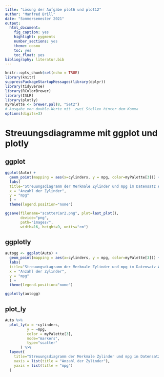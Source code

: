 ```yaml
---
title: "Lösung der Aufgabe plot6 und plot12"
author: "Manfred Brill"
date: "Sommersemester 2021"
output: 
  html_document: 
    fig_caption: yes
    highlight: pygments
    number_sections: yes
    theme: cosmo
    toc: yes
    toc_float: yes
bibliography: literatur.bib    
---
```


```r
knitr::opts_chunk$set(echo = TRUE)
library(knitr)
suppressPackageStartupMessages(library(dplyr))
library(tidyverse)
library(RColorBrewer)
library(ISLR)
library(plotly)
myPalette <- brewer.pal(8, "Set2")
# Ausgabe von double-Werte mit  zwei Stellen hinter dem Komma
options(digits=3)
```

# Streuungsdiagramme mit ggplot und plotly

## ggplot

```r
ggplot(Auto) +
  geom_point(mapping = aes(x=cylinders, y = mpg, color=myPalette[3])) +
  labs(
  title="Streuungsdiagramm der Merkmale Zylinder und mpg im Datensatz Auto",
  x = "Anzahl der Zylinder",
  y = "mpg"
  ) +
  theme(legend.position="none")

ggsave(filename="scatterCar2.png", plot=last_plot(), 
       device="png",
       path="images/", 
       width=16, height=9, units="cm")
```


## ggplotly

```r
autogg <- ggplot(Auto) +
  geom_point(mapping = aes(x=cylinders, y = mpg, color=myPalette[3])) +
  labs(
  title="Streuungsdiagramm der Merkmale Zylinder und mpg im Datensatz Auto",
  x = "Anzahl der Zylinder",
  y = "mpg"
  ) +
  theme(legend.position="none")

ggplotly(autogg)
```

## plot_ly

```r
Auto %>% 
  plot_ly(x = ~cylinders, 
          y = ~mpg,
          color = myPalette[3], 
          mode="markers", 
          type="scatter"
       ) %>%
  layout(
    title="Streuungsdiagramm der Merkmale Zylinder und mpg im Datensatz Auto",
    xaxis = list(title = "Anzahl der Zylinder"),
    yaxis = list(title = "mpg")
  )
```
